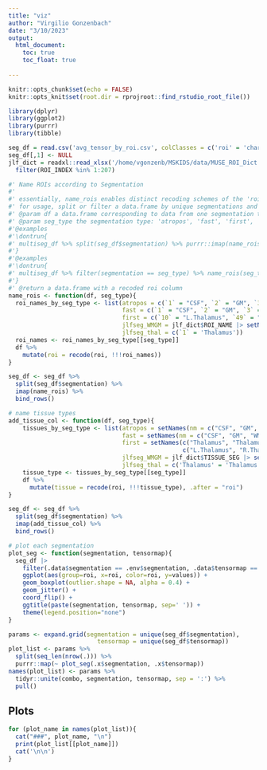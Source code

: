 ```yaml
---
title: "viz"
author: "Virgilio Gonzenbach"
date: "3/10/2023"
output: 
  html_document:
    toc: true
    toc_float: true
    
---
```


<style type="text/css">
.main-container {
  max-width: 1800px;
  margin-left: auto;
  margin-right: auto;
}
</style>


```r
knitr::opts_chunk$set(echo = FALSE)
knitr::opts_knit$set(root.dir = rprojroot::find_rstudio_root_file())
```

```r
library(dplyr)
library(ggplot2)
library(purrr)
library(tibble)
```


```r
seg_df = read.csv('avg_tensor_by_roi.csv', colClasses = c('roi' = 'character'))
seg_df[,1] <- NULL
jlf_dict = readxl::read_xlsx('/home/vgonzenb/MSKIDS/data/MUSE_ROI_Dict.xlsx') %>% 
  filter(ROI_INDEX %in% 1:207)
```


```r
#' Name ROIs according to Segmentation
#'
#' essentially, name_rois enables distinct recoding schemes of the 'roi' column according to the value in the 'segmentation' column.
#' for usage, split or filter a data.frame by unique segmentations and indicate the segmentation type
#' @param df a data.frame corresponding to data from one segmentation type only
#' @param seg_type the segmentation type: 'atropos', 'fast', 'first', 'jlfseg_WMGM', or 'jlfseg_thal'
#'@examples
#'\dontrun{
#' multiseg_df %>% split(seg_df$segmentation) %>% purrr::imap(name_rois) %>% dplyr::bind_rows()
#'}
#'@examples
#'\dontrun{
#' multiseg_df %>% filter(segmentation == seg_type) %>% name_rois(seg_type)
#'}
#' @return a data.frame with a recoded roi column
name_rois <- function(df, seg_type){
  roi_names_by_seg_type <- list(atropos = c(`1` = "CSF", `2` = "GM", `3` = "WM"),
                                fast = c(`1` = "CSF", `2` = "GM", `3` = "WM"),
                                first = c(`10` = "L.Thalamus", `49` = "R.Thalamus"),
                                jlfseg_WMGM = jlf_dict$ROI_NAME |> setNames(jlf_dict$ROI_INDEX),
                                jlfseg_thal = c(`1` = 'Thalamus'))
  roi_names <- roi_names_by_seg_type[[seg_type]]
  df %>% 
    mutate(roi = recode(roi, !!!roi_names))
}

seg_df <- seg_df %>% 
  split(seg_df$segmentation) %>% 
  imap(name_rois) %>% 
  bind_rows()
```


```r
# name tissue types
add_tissue_col <- function(df, seg_type){
    tissues_by_seg_type <- list(atropos = setNames(nm = c("CSF", "GM", "WM")),
                                fast = setNames(nm = c("CSF", "GM", "WM")),
                                first = setNames(c("Thalamus", "Thalamus"), 
                                                 c("L.Thalamus", "R.Thalamus")),
                                jlfseg_WMGM = jlf_dict$TISSUE_SEG |> setNames(jlf_dict$ROI_NAME),
                                jlfseg_thal = c('Thalamus' = 'Thalamus'))
    tissue_type <- tissues_by_seg_type[[seg_type]]
    df %>% 
      mutate(tissue = recode(roi, !!!tissue_type), .after = "roi")
}

seg_df <- seg_df %>% 
  split(seg_df$segmentation) %>% 
  imap(add_tissue_col) %>% 
  bind_rows()
```

```r
# plot each segmentation
plot_seg <- function(segmentation, tensormap){
  seg_df |> 
    filter(.data$segmentation == .env$segmentation, .data$tensormap == .env$tensormap) |> 
    ggplot(aes(group=roi, x=roi, color=roi, y=values)) + 
    geom_boxplot(outlier.shape = NA, alpha = 0.4) + 
    geom_jitter() +
    coord_flip() + 
    ggtitle(paste(segmentation, tensormap, sep=' ')) +  
    theme(legend.position="none")
}

params <- expand.grid(segmentation = unique(seg_df$segmentation),
                         tensormap = unique(seg_df$tensormap))
plot_list <- params %>% 
  split(seq_len(nrow(.))) %>% 
  purrr::map(~ plot_seg(.x$segmentation, .x$tensormap))
names(plot_list) <- params %>%
  tidyr::unite(combo, segmentation, tensormap, sep = ':') %>% 
  pull()
```

## Plots

```r
for (plot_name in names(plot_list)){
  cat("###", plot_name, "\n")
  print(plot_list[[plot_name]])
  cat('\n\n')
}
```
